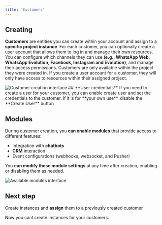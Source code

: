 ```yaml
---
title: 'Customers'
---
```


## **Creating**
**Customers** are entities you can create within your account and assign to a **specific project instance**. For each customer, you can optionally create a user account that allows them to log in and manage their own resources. You can configure which channels they can use **(e.g., WhatsApp Web, WhatsApp Evolution, Facebook, Instagram and Evolution)**, and manage their access permissions. Customers are only available within the project they were created in. If you create a user account for a customer, they will only have access to resources within their assigned project.

<img src="/images/projects/customersadd.png" alt="Customer creation interface" />
## **User credentials**
If you need to create a user for your customer, you can enable create user and set the credentials to the customer.
If it is for **your own use**, disable the **Create User** button 

## **Modules**

During customer creation, you **can enable modules** that provide access to different features:
- Integration with **chatbots**
- **CRM** interaction
- Event configurations (webhooks, websocket, and Pusher)

You **can modify these module settings** at any time after creation, enabling or disabling them as needed.

<img src="/images/projects/modulesavailable.png" alt="Available modules interface" />


## Next step

Create instances and **assign** them to a previously created customer 

<CardGroup>
  <Card title="Create Instances" icon="user-plus" href="/instances/overview">
    Now you cant create instances for your customers.
  </Card>
</CardGroup>
